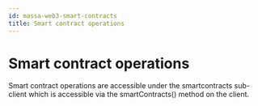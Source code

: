```yaml
---
id: massa-web3-smart-contracts
title: Smart contract operations
---
```


# Smart contract operations

Smart contract operations are accessible under the smartcontracts sub-client which is accessible via the smartContracts() method on the client.